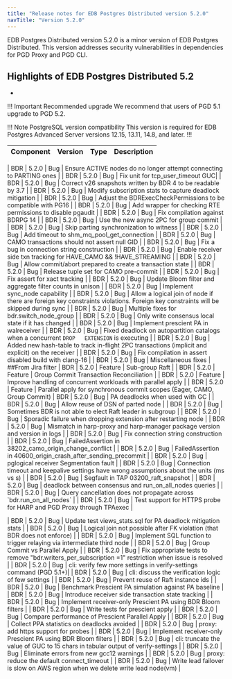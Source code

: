 ```yaml
---
title: "Release notes for EDB Postgres Distributed version 5.2.0"
navTitle: "Version 5.2.0"
---
```


EDB Postgres Distributed version 5.2.0 is a minor version of EDB Postgres Distributed.
This version addresses security vulnerabilities in dependencies for PGD Proxy and PGD CLI.

## Highlights of EDB  Postgres Distributed 5.2

*

!!! Important Recommended upgrade
    We recommend that users of PGD 5.1 upgrade to PGD 5.2.

!!! Note PostgreSQL version compatibility
This version is required for EDB Postgres Advanced Server versions 12.15, 13.11, 14.8, and later.
!!!


| Component | Version | Type            | Description  |
|-----------|---------|-----------------|--------------|

| BDR       | 5.2.0   | Bug             | Ensure ACTIVE nodes do no longer attempt connecting to PARTING ones |
| BDR       | 5.2.0   | Bug             | Fix unit for tcp_user_timeout GUC|
| BDR       | 5.2.0   | Bug             | Correct v26 snapshots written by BDR 4 to be readable by 3.7 |
| BDR       | 5.2.0   | Bug             | Modify subscription stats to capture deadlock mitigation |
| BDR       | 5.2.0   | Bug             | Adjust the BDRExecCheckPermissions to be compatible with PG16 |
| BDR       | 5.2.0   | Bug             | Add wrapper for checking RTE permissions to disable pgaudit |
| BDR       | 5.2.0   | Bug             | Fix compilation against BDRPG 14 |
| BDR       | 5.2.0   | Bug             | Use the new async 2PC for group commit |
| BDR       | 5.2.0   | Bug             | Skip parting synchronization to witness |
| BDR       | 5.2.0   | Bug             | Add timeout to shm_mq_pool_get_connection |
| BDR       | 5.2.0   | Bug             | CAMO transactions should not assert null GID |
| BDR       | 5.2.0   | Bug             | Fix a bug in connection string construction |
| BDR       | 5.2.0   | Bug             | Enable receiver side txn tracking for HAVE_CAMO && !HAVE_STREAMING |
| BDR       | 5.2.0   | Bug             | Allow commit/abort prepared to create a transaction state |
| BDR       | 5.2.0   | Bug             | Release tuple set for CAMO pre-commit |
| BDR       | 5.2.0   | Bug             | Fix assert for xact tracking |
| BDR       | 5.2.0   | Bug             | Update Bloom filter and aggregate filter counts in unison
|
| BDR       | 5.2.0   | Bug             | Implement sync_node capability |
| BDR       | 5.2.0   | Bug             | Allow a logical join of node if there are foreign key constraints violations. Foreign key constraints will be skipped during sync |
| BDR       | 5.2.0   | Bug             | Multiple fixes for bdr.switch_node_group |
| BDR       | 5.2.0   | Bug             | Only write consensus local state if it has changed |
| BDR       | 5.2.0   | Bug             | Implement prescient PA in walreceiver |
| BDR       | 5.2.0   | Bug             | Fixed deadlock on autopartition catalogs when a concurrent `DROP   EXTENSION` is executing |
| BDR       | 5.2.0   | Bug             | Added new hash-table to track in-flight 2PC transactions (implicit and explicit) on the receiver |
| BDR       | 5.2.0   | Bug             | Fix compilation in assert disabled build with clang-16 |
| BDR       | 5.2.0   | Bug             | Miscellaneous fixes |
##From Jira filter
| BDR       | 5.2.0   | Feature         | Sub-group Raft |
| BDR       | 5.2.0   | Feature         | Group Commit Transaction Reconciliation |
| BDR       | 5.2.0   | Feature         | Improve handling of concurrent workloads with parallel apply |
| BDR       | 5.2.0   | Feature         | Parallel apply for synchronous commit scopes (Eager, CAMO, Group Commit)
| BDR       | 5.2.0   | Bug             | PA deadlocks when used with GC |
| BDR       | 5.2.0   | Bug             | Allow reuse of DSN of parted node |
| BDR       | 5.2.0   | Bug             | Sometimes BDR is not able to elect Raft leader in subgroup |
| BDR       | 5.2.0   | Bug             | Sporadic failure when dropping extension after restarting node |
| BDR       | 5.2.0   | Bug             | Mismatch in harp-proxy and harp-manager package version and version in logs |
| BDR       | 5.2.0   | Bug             | Fix connection string construction |
| BDR       | 5.2.0   | Bug             | FailedAssertion in 38202\_camo\_origin\_change\_conflict |
| BDR       | 5.2.0   | Bug             | FailedAssertion in 40600\_origin\_crash\_after\_sending\_precommit |
| BDR       | 5.2.0   | Bug             | pglogical receiver Segmentation fault |
| BDR       | 5.2.0   | Bug             | Connection timeout and keepalive settings have wrong assumptions about the units \(ms vs s\) |
| BDR       | 5.2.0   | Bug             | Segfault in TAP 03200\_raft\_snapshot |
| BDR       | 5.2.0   | Bug             | deadlock between consensus and run\_on\_all\_nodes queries |
| BDR       | 5.2.0   | Bug             | Query cancellation does not propagate across \`bdr.run\_on\_all\_nodes\` |
| BDR       | 5.2.0   | Bug             | Test support for HTTPS probe for HARP and PGD Proxy through TPAexec |

| BDR       | 5.2.0   | Bug             | Update test views\_stats.sql for PA deadlock mitigation stats |
| BDR       | 5.2.0   | Bug             | Logical join not possible after FK violation \(that BDR does not enforce\) |
| BDR       | 5.2.0   | Bug             | Implement SQL function to trigger relaying via intermediate third node |
| BDR       | 5.2.0   | Bug             | Group Commit vs Parallel Apply |
| BDR       | 5.2.0   | Bug             | Fix appropriate tests to remove "bdr.writers\_per\_subscription =1" restriction when issue is resolved  |
| BDR       | 5.2.0   | Bug             | cli: verify few more settings in verify-settings command \(PGD 5.1\+\)|
| BDR       | 5.2.0   | Bug             | cli: discuss the verification logic of few settings |
| BDR       | 5.2.0   | Bug             | Prevent reuse of Raft instance ids |
| BDR       | 5.2.0   | Bug             | Benchmark Prescient PA simulation against PA baseline |
| BDR       | 5.2.0   | Bug             | Introduce receiver side transaction state tracking |
| BDR       | 5.2.0   | Bug             | Implement receiver-only Prescient PA using BDR Bloom filters |
| BDR       | 5.2.0   | Bug             | Write tests for prescient apply |
| BDR       | 5.2.0   | Bug             | Compare performance of Prescient Parallel Apply |
| BDR       | 5.2.0   | Bug             | Collect PPA statistics on deadlocks avoided |
| BDR       | 5.2.0   | Bug             | proxy: add https support for probes |
| BDR       | 5.2.0   | Bug             | Implement receiver-only Prescient PA using BDR Bloom filters |
| BDR       | 5.2.0   | Bug             | cli: truncate the value of GUC to 15 chars in tabular output of verify-settings |
| BDR       | 5.2.0   | Bug             | Eliminate errors from new gcc12 warnings |
| BDR       | 5.2.0   | Bug             | proxy: reduce the default connect\_timeout |
| BDR       | 5.2.0   | Bug             | Write lead failover is slow on AWS region when we delete write lead node\(vm\) |
